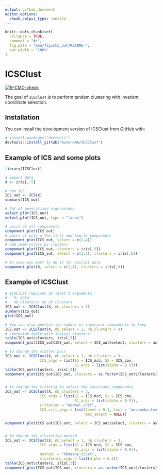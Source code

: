 ```yaml
---
output: github_document
editor_options: 
  chunk_output_type: console
---
```


<!-- README.md is generated from README.Rmd. Please edit that file -->

```r
knitr::opts_chunk$set(
  collapse = TRUE,
  comment = "#>",
  fig.path = "man/figuICS_out/README-",
  out.width = "100%"
)
```

# ICSClust

<!-- badges: start -->
[![R-CMD-check](https://github.com/AuroreAA/ICSClust/actions/workflows/R-CMD-check.yaml/badge.svg)](https://github.com/AuroreAA/ICSClust/actions/workflows/R-CMD-check.yaml)
<!-- badges: end -->

The goal of `ICSClust` is to perform tandem clustering with invariant coordinate selection.

## Installation

You can install the development version of ICSClust from [GitHub](https://github.com/) with:

``` r
# install.packages("devtools")
devtools::install_github("AuroreAA/ICSClust")
```

## Example of ICS and some plots

```r
library(ICSClust)

# import data
X <- iris[,-5]

# run ICS
ICS_out <- ICS(X)
summary(ICS_out)

# Pot of generalized eigenvalues
select_plot(ICS_out)
select_plot(ICS_out, type = "lines")

# pairs of all components
component_plot(ICS_out)
# pairs of only a the first and fourth components
component_plot(ICS_out, select = c(1,4))
# add some colors by clusters
component_plot(ICS_out, clusters = iris[,5])
component_plot(ICS_out, select = c(1,4), clusters = iris[,5])

# in case you want to do it for initial data
component_plot(X, select = c(1,4), clusters = iris[,5])
```


## Example of ICSClust

```r

# ICSClust requires at least 2 arguments:
# - X: data
# - nb_clusters: nb of clusters
ICS_out <- ICSClust(X, nb_clusters = 3)
summary(ICS_out)
plot(ICS_out)

# You can also mention the number of invariant components to keep
ICS_out <- ICSClust(X, nb_select = 2, nb_clusters = 3)
# confusion table with initial clusters
table(ICS_out$clusters, iris[,5])
component_plot(ICS_out$ICS_out, select = ICS_out$select, clusters = as.factor(ICS_out$clusters))

# to change the scatter pair
ICS_out <- ICSClust(X, nb_select = 1, nb_clusters = 3,
                ICS_args = list(S1 = ICS_mcd, S2 = ICS_cov,
                                S1_args = list(alpha = 0.5)))
table(ICS_out$clusters, iris[,5])
component_plot(ICS_out$ICS_out, clusters = as.factor(ICS_out$clusters))


# to change the criteria to select the invariant components
ICS_out <- ICSClust(X, nb_clusters = 3,
                ICS_args = list(S1 = ICS_mcd, S2 = ICS_cov,
                                S1_args = list(alpha = 0.5)),
                criterion = "normal_crit",
                ICS_crit_args = list(level = 0.1, test = "anscombe.test",
                                     max_select = NULL))

component_plot(ICS_out$ICS_out, select = ICS_out$select, clusters = as.factor(ICS_out$clusters))


# to change the clustering method
ICS_out <- ICSClust(X, nb_select = 1, nb_clusters = 3,
                ICS_args = list(S1 = ICS_mcd, S2 = ICS_cov,
                                S1_args = list(alpha = 0.5)),
                method  = "tkmeans_clust",
                clustering_args = list(alpha = 0.1))
table(ICS_out$clusters, iris[,5])
component_plot(ICS_out$ICS_out, clusters = as.factor(ICS_out$clusters))


```